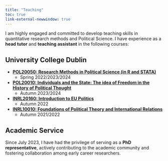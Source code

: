 ```yaml
---
title: "Teaching"
toc: true 
link-external-newwindow: true
---
```

    
I am highly engaged and committed to develop teaching skills in quantitative research methods and Political Science. I have experience as a **head tutor** and **teaching assistant** in the following courses:


## University College Dublin 

- **[POL20050: Research Methods in Political Science (in R and STATA)](https://hub.ucd.ie/usis/!W_HU_MENU.P_PUBLISH?p_tag=MODULE&MODULE=POL20050)**
    - Spring 2022/2023/2024 
 

- **[POL20010: Individuals and the State: The idea of Freedom in the History of Political Thought](https://hub.ucd.ie/usis/!W_HU_MENU.P_PUBLISH?p_tag=MODULE&MODULE=POL20010)**
    - Autumn 2023/2024 


- **[INRL20160: Introduction to EU Politics](https://hub.ucd.ie/usis/!W_HU_MENU.P_PUBLISH?p_tag=MODULE&MODULE=INRL20160)**
    - Autumn 2022 


- **[INRL10010: Foundations of Political Theory and International Relations](https://hub.ucd.ie/usis/!W_HU_MENU.P_PUBLISH?p_tag=MODULE&MODULE=INRL10010)**
    - Autumn 2021/2022 


## Academic Service 

Since July 2023, I have had the privilege of serving as a **PhD representative**, actively contributing to the academic community and fostering collaboration among early career researchers. 

<!--
Add separation here between body and footer
-->